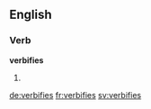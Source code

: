 ==English==

===Verb===
'''verbifies'''

# {{en-third-person singular of|verbify}}

[[de:verbifies]]
[[fr:verbifies]]
[[sv:verbifies]]